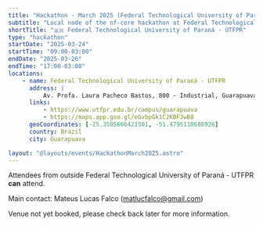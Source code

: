 ```yaml
---
title: "Hackathon - March 2025 (Federal Technological University of Paraná - UTFPR)"
subtitle: "Local node of the nf-core hackathon at Federal Technological University of Paraná - UTFPR, Brazil"
shortTitle: "🇧🇷 Federal Technological University of Paraná - UTFPR"
type: "hackathon"
startDate: "2025-03-24"
startTime: "09:00-03:00"
endDate: "2025-03-26"
endTime: "17:00-03:00"
locations:
    - name: Federal Technological University of Paraná - UTFPR
      address: |
          Av. Profa. Laura Pacheco Bastos, 800 - Industrial, Guarapuava - PR, 85053-525
      links:
          - https://www.utfpr.edu.br/campus/guarapuava
          - https://maps.app.goo.gl/eGvbpGk1C2KBFJwB8
      geoCoordinates: [-25.3505666421501, -51.4795110688926]
      country: Brazil
      city: Guarapuava

layout: "@layouts/events/HackathonMarch2025.astro"
---
```


Attendees from outside Federal Technological University of Paraná - UTFPR **can** attend.

Main contact: Mateus Lucas Falco ([matlucfalco@gmail.com](mailto:matlucfalco@gmail.com))

Venue not yet booked, please check back later for more information.
